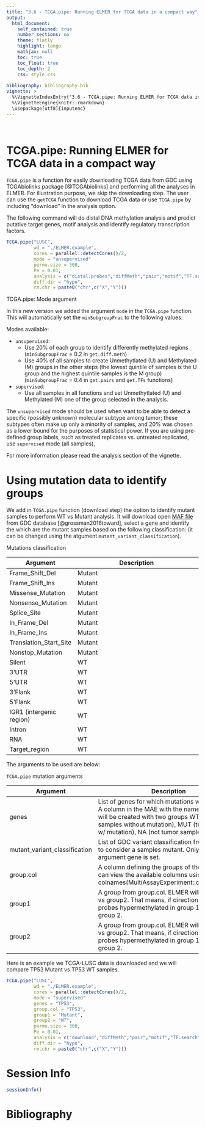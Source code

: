 ```yaml
---
title: "3.6 - TCGA.pipe: Running ELMER for TCGA data in a compact way"
output: 
  html_document:
    self_contained: true
    number_sections: no
    theme: flatly
    highlight: tango
    mathjax: null
    toc: true
    toc_float: true
    toc_depth: 2
    css: style.css
  
bibliography: bibliography.bib    
vignette: >
  %\VignetteIndexEntry{"3.6 - TCGA.pipe: Running ELMER for TCGA data in a compact way"}
  %\VignetteEngine{knitr::rmarkdown}
  \usepackage[utf8]{inputenc}
---
```

<br>

# TCGA.pipe: Running ELMER for TCGA data in a compact way

`TCGA.pipe` is a function for easily downloading TCGA data from GDC using TCGAbiolinks package [@TCGAbiolinks]
and performing all the analyses in ELMER. For illustration purpose, we skip the downloading step. 
The user can use the `getTCGA` function to download TCGA data or
use `TCGA.pipe` by including "download" in the analysis option.

The following command will do distal DNA methylation analysis and predict putative target genes, motif analysis and identify regulatory transcription factors.

```r
TCGA.pipe("LUSC",
          wd = "./ELMER.example",
          cores = parallel::detectCores()/2,
          mode = "unsupervised"
          permu.size = 300,
          Pe = 0.01,
          analysis = c("distal.probes","diffMeth","pair","motif","TF.search"),
          diff.dir = "hypo",
          rm.chr = paste0("chr",c("X","Y")))
```

<div class="panel panel-info">
<div class="panel-heading">TCGA.pipe: Mode argument</div>
<div class="panel-body">

In this new version we added the argument `mode` in the `TCGA.pipe` function.
This will automatically set the `minSubgroupFrac` to the following values:

Modes available: 

- `unsupervised`:
    * Use 20% of each group to identify differently methylated regions (`minSubgroupFrac` = 0.2 in `get.diff.meth`)
    * Use 40% of all samples to create Unmethytlated (U) and Methylated (M) groups in the other steps  (the lowest quintile of samples is the U group and the highest quintile samples is the M group) (`minSubgroupFrac` = 0.4 in `get.pairs` and `get.TFs` functions)
- `supervised`:
    * Use all samples in all functions and set  Unmethytlated (U) and Methylated (M) one of the group selected in the analysis.

The `unsupervised` mode should be used when want to be able to detect a specific (possibly unknown) molecular subtype among tumor; 
these subtypes often make up only a minority of samples, and 20\% was chosen as a lower bound for the purposes of statistical power.
If you are using pre-defined group labels, such as treated replicates vs. untreated replicated, use `supervised` mode (all samples),

For more information please read the analysis section of the vignette.
</div>
</div>

# Using mutation data to identify groups

We add in `TCGA.pipe` function (download step) the option to identify mutant samples to perform WT vs Mutant analysis. 
It will download open [MAF file](https://docs.gdc.cancer.gov/Data/File_Formats/MAF_Format/) 
from GDC database [@grossman2016toward], select a gene and identify the which are the mutant samples based on the following classification:
(it can be changed using the atgument `mutant_variant_classification`).

<div class="panel panel-info">
<div class="panel-heading"> Mutations classification  </div>
<div class="panel-body">
| Argument | Description |
|------------|--------------------------------------------------------------------------------------------------------------------------------------------------------------------------------------------------------------------------------------------------------------------------------------------------------------|
| Frame_Shift_Del | Mutant |
| Frame_Shift_Ins | Mutant |
| Missense_Mutation | Mutant |
| Nonsense_Mutation | Mutant |
| Splice_Site | Mutant |
| In_Frame_Del | Mutant |
| In_Frame_Ins | Mutant |
| Translation_Start_Site | Mutant |
| Nonstop_Mutation | Mutant |
| Silent | WT |
|3'UTR| WT |
|5'UTR| WT |
|3'Flank| WT |
|5'Flank| WT |
|IGR1 (intergenic region)| WT |
|Intron| WT |
|RNA| WT |
|Target_region| WT |
</div>
</div>

The arguments to be used are below:

<div class="panel panel-info">
<div class="panel-heading"> `TCGA.pipe` mutation arguments </div>
<div class="panel-body">
| Argument | Description |
|------------|--------------------------------------------------------------------------------------------------------------------------------------------------------------------------------------------------------------------------------------------------------------------------------------------------------------|
| genes | List of genes for which mutations will be verified. A column in the MAE with the name of the gene will be created with two groups WT (tumor samples without mutation), MUT (tumor samples w/ mutation), NA (not tumor samples)|
| mutant_variant_classification	| List of GDC variant classification from MAF files to consider a samples mutant. Only used when argument gene is set.|
| group.col	| A column defining the groups of the sample. You can view the available columns using: colnames(MultiAssayExperiment::colData(data)).|
| group1 |	A group from group.col. ELMER will run group1 vs group2. That means, if direction is hyper, get probes hypermethylated in group 1 compared to group 2.|
| group2 | A group from group.col. ELMER will run group1 vs group2. That means, if direction is hyper, get probes hypermethylated in group 1 compared to group 2.|
</div>
</div>

Here is an example we TCGA-LUSC data is downloaded and we will compare TP53 Mutant vs
TP53 WT samples. 


```r
TCGA.pipe("LUSC",
          wd = "./ELMER.example",
          cores = parallel::detectCores()/2,
          mode = "supervised"
          genes = "TP53",
          group.col = "TP53",
          group1 = "Mutant",
          group2 = "WT",
          permu.size = 300,
          Pe = 0.01,
          analysis = c("download","diffMeth","pair","motif","TF.search"),
          diff.dir = "hypo",
          rm.chr = paste0("chr",c("X","Y")))
```

# Session Info

```r
sessionInfo()
```

# Bibliography
